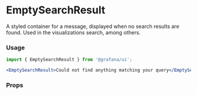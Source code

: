 
# EmptySearchResult

A styled container for a message, displayed when no search results are found. Used in the visualizations search, among others.

### Usage

```jsx
import { EmptySearchResult } from '@grafana/ui';

<EmptySearchResult>Could not find anything matching your query</EmptySearchResult>;
```

### Props
<ArgsTable of={EmptySearchResult} />
